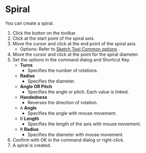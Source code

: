 
# Spiral

<Reference shortcut='' command='Spiral' button='Toolbar' />

You can create a spiral.

1. Click the button on the toolbar.
2. Click at the start point of the spiral axis.
3. Move the cursor and click at the end point of the spiral axis.
   - Options: Refer to [Sketch Tool Common options](common-options) .
4. Move the cursor and click at the point for the spiral diameter.
5. Set the options in the command dialog and Shortcut Key.
   - **Turns**
      - Specifies the number of rotations.
   - **Radius**
      - Specifies the diameter.
   - **Angle OR Pitch**
      - Specifies the angle or pitch. Each value is linked.
   - **Handedness**
      - Reverses the direction of rotation.
   - <kbd>A</kbd> **Angle**
      - Specifies the angle with mouse movement.
   - <kbd>D</kbd> **Length**
      - Specifies the length of the axis with mouse movement.
   - <kbd>R</kbd> **Radius**
      - Specifies the diameter with mouse movement.
6. Confirm with OK in the command dialog or right-click.
7. A spiral is created.